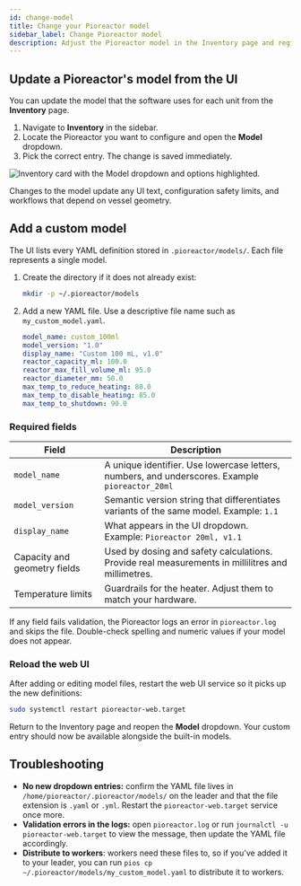 ```yaml
---
id: change-model
title: Change your Pioreactor model
sidebar_label: Change Pioreactor model
description: Adjust the Pioreactor model in the Inventory page and register custom models that appear in the UI.
---
```



## Update a Pioreactor's model from the UI

You can update the model that the software uses for each unit from the **Inventory** page.

1. Navigate to **Inventory** in the sidebar.
2. Locate the Pioreactor you want to configure and open the **Model** dropdown.
3. Pick the correct entry. The change is saved immediately.

![Inventory card with the Model dropdown and options highlighted.](/img/user-guide/inventory-model-dropdown.png)

Changes to the model update any UI text, configuration safety limits, and workflows that depend on vessel geometry.

## Add a custom model

The UI lists every YAML definition stored in `.pioreactor/models/`. Each file represents a single model.

1. Create the directory if it does not already exist:

   ```bash
   mkdir -p ~/.pioreactor/models
   ```

2. Add a new YAML file. Use a descriptive file name such as `my_custom_model.yaml`.

   ```yaml
   model_name: custom_100ml
   model_version: "1.0"
   display_name: "Custom 100 mL, v1.0"
   reactor_capacity_ml: 100.0
   reactor_max_fill_volume_ml: 95.0
   reactor_diameter_mm: 50.0
   max_temp_to_reduce_heating: 80.0
   max_temp_to_disable_heating: 85.0
   max_temp_to_shutdown: 90.0
   ```

### Required fields

| Field | Description |
| --- | --- |
| `model_name` | A unique identifier. Use lowercase letters, numbers, and underscores. Example `pioreactor_20ml` |
| `model_version` | Semantic version string that differentiates variants of the same model. Example: `1.1` |
| `display_name` | What appears in the UI dropdown. Example: `Pioreactor 20ml, v1.1`|
| Capacity and geometry fields | Used by dosing and safety calculations. Provide real measurements in millilitres and millimetres. |
| Temperature limits | Guardrails for the heater. Adjust them to match your hardware. |

If any field fails validation, the Pioreactor logs an error in `pioreactor.log` and skips the file. Double-check spelling and numeric values if your model does not appear.

### Reload the web UI

After adding or editing model files, restart the web UI service so it picks up the new definitions:

```bash
sudo systemctl restart pioreactor-web.target
```

Return to the Inventory page and reopen the **Model** dropdown. Your custom entry should now be available alongside the built-in models.

## Troubleshooting

- **No new dropdown entries:** confirm the YAML file lives in `/home/pioreactor/.pioreactor/models/` on the leader and that the file extension is `.yaml` or `.yml`. Restart the `pioreactor-web.target` service once more.
- **Validation errors in the logs:** open `pioreactor.log` or run `journalctl -u pioreactor-web.target` to view the message, then update the YAML file accordingly.
- **Distribute to workers**: workers need these files to, so if you've added it to your leader, you can run `pios cp ~/.pioreactor/models/my_custom_model.yaml` to distribute it to workers.
